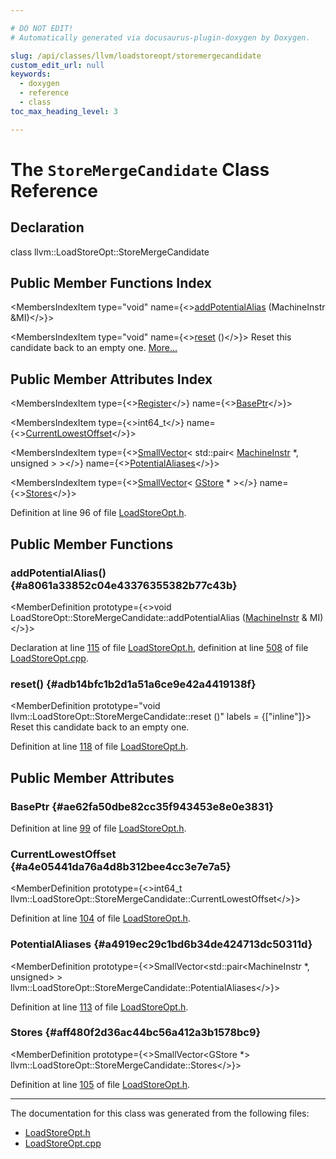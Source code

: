 ```yaml
---

# DO NOT EDIT!
# Automatically generated via docusaurus-plugin-doxygen by Doxygen.

slug: /api/classes/llvm/loadstoreopt/storemergecandidate
custom_edit_url: null
keywords:
  - doxygen
  - reference
  - class
toc_max_heading_level: 3

---
```





# The `StoreMergeCandidate` Class Reference

<DoxygenPage pluginConfig={pluginConfig}>



## Declaration

<CodeBlock>class llvm::LoadStoreOpt::StoreMergeCandidate</CodeBlock>

## Public Member Functions Index

<MembersIndex>

<MembersIndexItem
  type="void"
  name={<><a href="#a8061a33852c04e43376355382b77c43b">addPotentialAlias</a> (MachineInstr &amp;MI)</>}>
</MembersIndexItem>

<MembersIndexItem
  type="void"
  name={<><a href="#adb14bfc1b2d1a51a6ce9e42a4419138f">reset</a> ()</>}>
Reset this candidate back to an empty one. <a href="#adb14bfc1b2d1a51a6ce9e42a4419138f">More...</a>
</MembersIndexItem>

</MembersIndex>

## Public Member Attributes Index

<MembersIndex>

<MembersIndexItem
  type={<><a href="/docs/api/classes/llvm/register">Register</a></>}
  name={<><a href="#ae62fa50dbe82cc35f943453e8e0e3831">BasePtr</a></>}>
</MembersIndexItem>

<MembersIndexItem
  type={<>int64&#95;t</>}
  name={<><a href="#a4e05441da76a4d8b312bee4cc3e7e7a5">CurrentLowestOffset</a></>}>
</MembersIndexItem>

<MembersIndexItem
  type={<><a href="/docs/api/classes/llvm/smallvector">SmallVector</a>&lt; std::pair&lt; <a href="/docs/api/classes/llvm/machineinstr">MachineInstr</a> &#42;, unsigned &gt; &gt;</>}
  name={<><a href="#a4919ec29c1bd6b34de424713dc50311d">PotentialAliases</a></>}>
</MembersIndexItem>

<MembersIndexItem
  type={<><a href="/docs/api/classes/llvm/smallvector">SmallVector</a>&lt; <a href="/docs/api/classes/llvm/gstore">GStore</a> &#42; &gt;</>}
  name={<><a href="#aff480f2d36ac44bc56a412a3b1578bc9">Stores</a></>}>
</MembersIndexItem>

</MembersIndex>


Definition at line 96 of file <a href="/docs/api/files/include/include/llvm/include/llvm/codegen/include/llvm/codegen/globalisel/loadstoreopt-h">LoadStoreOpt.h</a>.

<SectionDefinition>

## Public Member Functions

### addPotentialAlias() {#a8061a33852c04e43376355382b77c43b}

<MemberDefinition
  prototype={<>void LoadStoreOpt::StoreMergeCandidate::addPotentialAlias (<a href="/docs/api/classes/llvm/machineinstr">MachineInstr</a> &amp; MI)</>}>

Declaration at line <a href="/docs/api/files/include/include/llvm/include/llvm/codegen/include/llvm/codegen/globalisel/loadstoreopt-h/#l00115">115</a> of file <a href="/docs/api/files/include/include/llvm/include/llvm/codegen/include/llvm/codegen/globalisel/loadstoreopt-h">LoadStoreOpt.h</a>, definition at line <a href="/docs/api/files/lib/lib/codegen/lib/codegen/globalisel/loadstoreopt-cpp/#l00508">508</a> of file <a href="/docs/api/files/lib/lib/codegen/lib/codegen/globalisel/loadstoreopt-cpp">LoadStoreOpt.cpp</a>.
</MemberDefinition>

### reset() {#adb14bfc1b2d1a51a6ce9e42a4419138f}

<MemberDefinition
  prototype="void llvm::LoadStoreOpt::StoreMergeCandidate::reset ()"
  labels = {["inline"]}>
Reset this candidate back to an empty one.

Definition at line <a href="/docs/api/files/include/include/llvm/include/llvm/codegen/include/llvm/codegen/globalisel/loadstoreopt-h/#l00118">118</a> of file <a href="/docs/api/files/include/include/llvm/include/llvm/codegen/include/llvm/codegen/globalisel/loadstoreopt-h">LoadStoreOpt.h</a>.
</MemberDefinition>

</SectionDefinition>

<SectionDefinition>

## Public Member Attributes

### BasePtr {#ae62fa50dbe82cc35f943453e8e0e3831}

<MemberDefinition
  prototype="Register llvm::LoadStoreOpt::StoreMergeCandidate::BasePtr">

Definition at line <a href="/docs/api/files/include/include/llvm/include/llvm/codegen/include/llvm/codegen/globalisel/loadstoreopt-h/#l00099">99</a> of file <a href="/docs/api/files/include/include/llvm/include/llvm/codegen/include/llvm/codegen/globalisel/loadstoreopt-h">LoadStoreOpt.h</a>.
</MemberDefinition>

### CurrentLowestOffset {#a4e05441da76a4d8b312bee4cc3e7e7a5}

<MemberDefinition
  prototype={<>int64&#95;t llvm::LoadStoreOpt::StoreMergeCandidate::CurrentLowestOffset</>}>

Definition at line <a href="/docs/api/files/include/include/llvm/include/llvm/codegen/include/llvm/codegen/globalisel/loadstoreopt-h/#l00104">104</a> of file <a href="/docs/api/files/include/include/llvm/include/llvm/codegen/include/llvm/codegen/globalisel/loadstoreopt-h">LoadStoreOpt.h</a>.
</MemberDefinition>

### PotentialAliases {#a4919ec29c1bd6b34de424713dc50311d}

<MemberDefinition
  prototype={<>SmallVector&lt;std::pair&lt;MachineInstr &#42;, unsigned&gt; &gt; llvm::LoadStoreOpt::StoreMergeCandidate::PotentialAliases</>}>

Definition at line <a href="/docs/api/files/include/include/llvm/include/llvm/codegen/include/llvm/codegen/globalisel/loadstoreopt-h/#l00113">113</a> of file <a href="/docs/api/files/include/include/llvm/include/llvm/codegen/include/llvm/codegen/globalisel/loadstoreopt-h">LoadStoreOpt.h</a>.
</MemberDefinition>

### Stores {#aff480f2d36ac44bc56a412a3b1578bc9}

<MemberDefinition
  prototype={<>SmallVector&lt;GStore &#42;&gt; llvm::LoadStoreOpt::StoreMergeCandidate::Stores</>}>

Definition at line <a href="/docs/api/files/include/include/llvm/include/llvm/codegen/include/llvm/codegen/globalisel/loadstoreopt-h/#l00105">105</a> of file <a href="/docs/api/files/include/include/llvm/include/llvm/codegen/include/llvm/codegen/globalisel/loadstoreopt-h">LoadStoreOpt.h</a>.
</MemberDefinition>

</SectionDefinition>

<hr/>

The documentation for this class was generated from the following files:

<ul>
<li><a href="/docs/api/files/include/include/llvm/include/llvm/codegen/include/llvm/codegen/globalisel/loadstoreopt-h">LoadStoreOpt.h</a></li>
<li><a href="/docs/api/files/lib/lib/codegen/lib/codegen/globalisel/loadstoreopt-cpp">LoadStoreOpt.cpp</a></li>
</ul>

</DoxygenPage>
